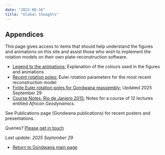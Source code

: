 ```yaml
---
date: "2022-08-16"
title: "Global thoughts"
---
```


## Appendices

This page gives access to items that should help understand the figures and animations on this site and assist those who wish to implement the rotation models on their own plate-reconstruction software. 

* [Legend to the animations:](../legend-to-the-anims) Explanation of the colours used in the figures and animations
* [Recent rotation poles:](../latest-rotation) Euler rotation parameters for the most recent reconstruction model
* [Finite Euler rotation poles for Gondwana reassembly:](./assets/finite-rotations.pdf) Updated 2025 September 29
* [Course Notes, Rio de Janiero 2015:](http://www.reeves.nl/upload/Course-Notes-Rio-2015.pdf) Notes for a course of 12 lectures entitled *African Geodynamics*.

See Publications page (Gondwana publications) for recent posters and presentations.

Queries?  [Please get in touch](../../contact)

*Last update: 2025 September 29*

* [Return to Gondwana main page](../../gondwana)
